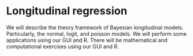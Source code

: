 # Longitudinal regression {#Longi}

We will describe the theory framework of Bayesian longitudinal models. Particularly, the normal, logit, and poisson models. We will perform some applications using our GUI and R. There will be mathematical and computational exercises using our GUI and R.